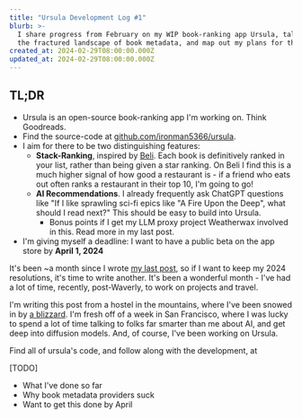 ```yaml
---
title: "Ursula Development Log #1"
blurb: >-
  I share progress from February on my WIP book-ranking app Ursula, talk about
  the fractured landscape of book metadata, and map out my plans for the app
created_at: 2024-02-29T08:00:00.000Z
updated_at: 2024-02-29T08:00:00.000Z
---
```


## TL;DR

- Ursula is an open-source book-ranking app I'm working on. Think Goodreads.
- Find the source-code at [github.com/ironman5366/ursula](https://github.com/ironman5366/ursula).
- I aim for there to be two distinguishing features:
  - **Stack-Ranking**, inspired by [Beli](https://beliapp.com/). Each book is definitively ranked in your list, rather than being given a star ranking. On Beli I find this is a much higher signal of how good a restaurant is - if a friend who eats out often ranks a restaurant in their top 10, I'm going to go!
  - **AI Recommendations**. I already frequently ask ChatGPT questions like "If I like sprawling sci-fi epics like "A Fire Upon the Deep", what should I read next?" This should be easy to build into Ursula.
    - Bonus points if I get my LLM proxy project Weatherwax involved in this. Read more in my last post.
- I'm giving myself a deadline: I want to have a public beta on the app store by **April 1, 2024**

It's been \~a month since I wrote [my last post](/posts/2024-getting-back-to-blogging-and-building-in-public), so
if I want to keep my 2024 resolutions, it's time to write another. It's been a wonderful month - I've had a lot of time,
recently, post-Waverly, to work on projects and travel.

I'm writing this post from a hostel in the mountains, where I've been snowed in by [a blizzard️](https://www.nytimes.com/2024/02/29/us/tahoe-blizzard-snow-forecast.html).
I'm fresh off of a week in San Francisco, where I was lucky to spend a lot of time talking to folks far smarter than me about AI, and get deep into diffusion models.
And, of course, I've been working on Ursula.

Find all of ursula's code, and follow along with the development, at

<CustomImage
  src="/uploads/ursula_wip_search.png"
  width={234}
  height={472}
  alt="TODO"
  caption="TODO"
/>

<CustomImage
  src="/uploads/ursula_wip_read.png"
  width={234}
  height={472}
  alt="TODO"
  caption="TODO"
/>

<CustomImage
  src="/uploads/ursula_wip_book_detail.png"
  width={234}
  height={472}
  alt="TODO"
  caption="TODO"
/>

\[TODO]

- What I've done so far
- Why book metadata providers suck
- Want to get this done by April
